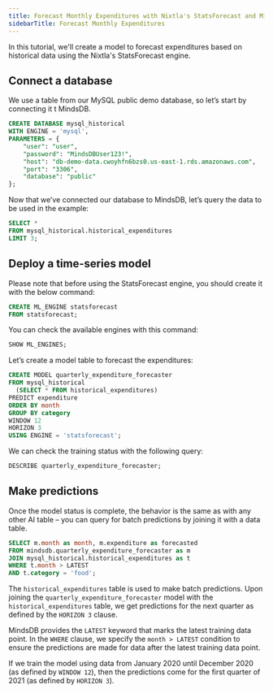 ```yaml
---
title: Forecast Monthly Expenditures with Nixtla's StatsForecast and MindsDB
sidebarTitle: Forecast Monthly Expenditures
---
```


In this tutorial, we'll create a model to forecast expenditures based on historical data using the Nixtla's StatsForecast engine.

## Connect a database

We use a table from our MySQL public demo database, so let’s start by connecting it t MindsDB.

```sql
CREATE DATABASE mysql_historical
WITH ENGINE = 'mysql',
PARAMETERS = {
    "user": "user",
    "password": "MindsDBUser123!",
    "host": "db-demo-data.cwoyhfn6bzs0.us-east-1.rds.amazonaws.com",
    "port": "3306",
    "database": "public"
};
```

Now that we’ve connected our database to MindsDB, let’s query the data to be used in the example:

```sql
SELECT *
FROM mysql_historical.historical_expenditures
LIMIT 3;
```

## Deploy a time-series model

Please note that before using the StatsForecast engine, you should create it with the below command:

```sql
CREATE ML_ENGINE statsforecast
FROM statsforecast;
```

You can check the available engines with this command:

```sql
SHOW ML_ENGINES;
```

Let’s create a model table to forecast the expenditures:

```sql
CREATE MODEL quarterly_expenditure_forecaster
FROM mysql_historical
  (SELECT * FROM historical_expenditures)
PREDICT expenditure
ORDER BY month
GROUP BY category
WINDOW 12
HORIZON 3
USING ENGINE = 'statsforecast';
```

We can check the training status with the following query:

```sql
DESCRIBE quarterly_expenditure_forecaster;
```

## Make predictions

Once the model status is complete, the behavior is the same as with any other AI table – you can query for batch predictions by joining it with a data table.

```sql
SELECT m.month as month, m.expenditure as forecasted
FROM mindsdb.quarterly_expenditure_forecaster as m
JOIN mysql_historical.historical_expenditures as t
WHERE t.month > LATEST
AND t.category = 'food';
```

The `historical_expenditures` table is used to make batch predictions. Upon joining the `quarterly_expenditure_forecaster` model with the `historical_expenditures` table, we get predictions for the next quarter as defined by the `HORIZON 3` clause.

MindsDB provides the `LATEST` keyword that marks the latest training data point. In the `WHERE` clause, we specify the `month > LATEST` condition to ensure the predictions are made for data after the latest training data point.

If we train the model using data from January 2020 until December 2020 (as defined by `WINDOW 12`), then the predictions come for the first quarter of 2021 (as defined by `HORIZON 3`).

